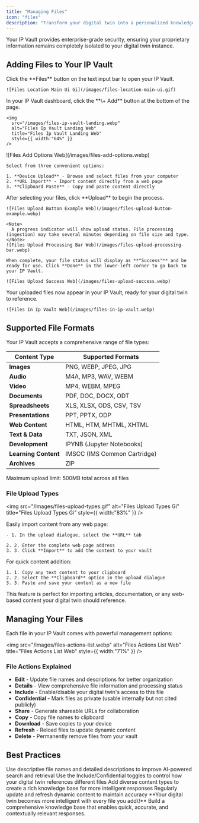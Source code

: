 ```yaml
---
title: "Managing Files"
icon: "files"
description: "Transform your digital twin into a personalized knowledge expert by uploading files to your secure IP Vault. Your digital twin can then reference this content to provide informed, contextual responses tailored to your organization and needs."
---
```


<Info>
  Your IP Vault provides enterprise-grade security, ensuring your proprietary information remains completely isolated to your digital twin instance.
</Info>

## Adding Files to Your IP Vault

<Steps>
  <Step title="Access Your File Manager">
    Click the **Files** button on the text input bar to open your IP Vault.

    ![Files Location Main Ui Gi](/images/files-location-main-ui.gif)
  </Step>
  <Step title="Start Adding Content">
    In your IP Vault dashboard, click the **\+ Add** button at the bottom of the page.

    <img
      src="/images/files-ip-vault-landing.webp"
      alt="Files Ip Vault Landing Web"
      title="Files Ip Vault Landing Web"
      style={{ width:"64%" }}
    />
  </Step>
  <Step title="Choose Your Upload Method">
    ![Files Add Options Web](/images/files-add-options.webp)

    Select from three convenient options:

    1. **Device Upload** - Browse and select files from your computer
    2. **URL Import** - Import content directly from a web page
    3. **Clipboard Paste** - Copy and paste content directly
  </Step>
  <Step title="Complete the Upload">
    After selecting your files, click **Upload** to begin the process.

    ![Files Upload Button Example Web](/images/files-upload-button-example.webp)

    <Note>
      A progress indicator will show upload status. File processing (ingestion) may take several minutes depending on file size and type.
    </Note>
    ![Files Upload Processing Bar Web](/images/files-upload-processing-bar.webp)

    When complete, your file status will display as **"Success"** and be ready for use. Click **Done** in the lower-left corner to go back to your IP Vault.

    ![Files Upload Success Web](/images/files-upload-success.webp)
  </Step>
  <Step title="Verify Files in Your Vault">
    Your uploaded files now appear in your IP Vault, ready for your digital twin to reference.

    ![Files In Ip Vault Web](/images/files-in-ip-vault.webp)
  </Step>
</Steps>

## Supported File Formats

Your IP Vault accepts a comprehensive range of file types:

| **Content Type**     | **Supported Formats**        |
| -------------------- | ---------------------------- |
| **Images**           | PNG, WEBP, JPEG, JPG         |
| **Audio**            | M4A, MP3, WAV, WEBM          |
| **Video**            | MP4, WEBM, MPEG              |
| **Documents**        | PDF, DOC, DOCX, ODT          |
| **Spreadsheets**     | XLS, XLSX, ODS, CSV, TSV     |
| **Presentations**    | PPT, PPTX, ODP               |
| **Web Content**      | HTML, HTM, MHTML, XHTML      |
| **Text & Data**      | TXT, JSON, XML               |
| **Development**      | IPYNB (Jupyter Notebooks)    |
| **Learning Content** | IMSCC (IMS Common Cartridge) |
| **Archives**         | ZIP                          |

<Warning>
  Maximum upload limit: 500MB total across all files
</Warning>

### File Upload Types

<img
  src="/images/files-upload-types.gif"
  alt="Files Upload Types Gi"
  title="Files Upload Types Gi"
  style={{ width:"83%" }}
/>

<CardGroup cols={2}>
  <Card title="Import Web Content via URL" icon="link">
    Easily import content from any web page:

    - 1. In the upload dialogue, select the **URL** tab

    2. 2. Enter the complete web page address
    3. 3. Click **Import** to add the content to your vault
  </Card>
  <Card title="Paste Content from Clipboard" icon="command">
    For quick content addition:

    1. 1. Copy any text content to your clipboard
    2. 2. Select the **Clipboard** option in the upload dialogue
    3. 3. Paste and save your content as a new file
  </Card>
</CardGroup>

<Tip>
  This feature is perfect for importing articles, documentation, or any web-based content your digital twin should reference.
</Tip>

## Managing Your Files

Each file in your IP Vault comes with powerful management options:

<img
  src="/images/files-actions-list.webp"
  alt="Files Actions List Web"
  title="Files Actions List Web"
  style={{ width:"71%" }}
/>

### File Actions Explained

- <Icon icon="pencil" color="#0e84e4" /> **Edit** - Update file names and descriptions for better organization
- <Icon icon="eye" color="#f88820" /> **Details** - View comprehensive file information and processing status
- <Icon icon="toggle-large-on" color="#122ae1" /> **Include** - Enable/disable your digital twin's access to this file
- <Icon icon="toggle-large-on" color="#122ae1" /> **Confidential** - Mark files as private (usable internally but not cited publicly)
- <Icon icon="link" color="#48a62e" /> **Share** - Generate shareable URLs for collaboration
- <Icon icon="copy" color="#aba5a5" /> **Copy** - Copy file names to clipboard
- <Icon icon="arrow-down-to-bracket" /> **Download** - Save copies to your device
- <Icon icon="arrows-rotate" color="#f07704" /> **Refresh** - Reload files to update dynamic content
- <Icon icon="trash-can" color="#df1010" /> **Delete** - Permanently remove files from your vault

## Best Practices

<CardGroup cols={2}>
  <Card title="Organize Effectively" icon="tags">
    Use descriptive file names and detailed descriptions to improve AI-powered search and retrieval
  </Card>
  <Card title="Control Access" icon="shield-check">
    Use the Include/Confidential toggles to control how your digital twin references different files
  </Card>
  <Card title="Build Comprehensively" icon="books">
    Add diverse content types to create a rich knowledge base for more intelligent responses
  </Card>
  <Card title="Keep Current" icon="arrows-rotate">
    Regularly update and refresh dynamic content to maintain accuracy
  </Card>
</CardGroup>

<Info>
  **Your digital twin becomes more intelligent with every file you add\!** Build a comprehensive knowledge base that enables quick, accurate, and contextually relevant responses.
</Info>